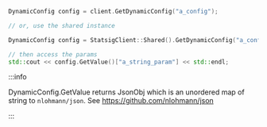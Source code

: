 ```cpp
DynamicConfig config = client.GetDynamicConfig("a_config");

// or, use the shared instance

DynamicConfig config = StatsigClient::Shared().GetDynamicConfig("a_config");

// then access the params
std::cout << config.GetValue()["a_string_param"] << std::endl;
```

:::info 

DynamicConfig.GetValue returns JsonObj which is an unordered map of string to `nlohmann/json`. See https://github.com/nlohmann/json

:::
